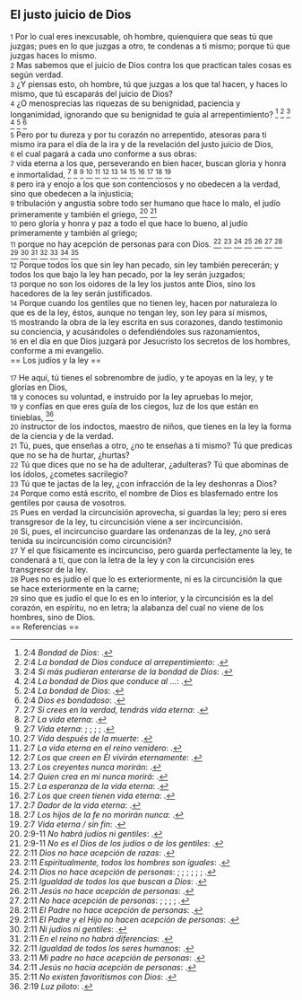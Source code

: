 == El justo juicio de Dios ==

{{anchor|1}} <small>1</small> Por lo cual eres inexcusable, oh hombre, quienquiera que seas tú que juzgas; pues en lo que juzgas a otro, te condenas a ti mismo; porque tú que juzgas haces lo mismo.<br>
{{anchor|2}} <small>2</small> Mas sabemos que el juicio de Dios contra los que practican tales cosas es según verdad.<br>
{{anchor|3}} <small>3</small> ¿Y piensas esto, oh hombre, tú que juzgas a los que tal hacen, y haces lo mismo, que tú escaparás del juicio de Dios?<br>
{{anchor|4}} <small>4</small> ¿O menosprecias las riquezas de su benignidad, paciencia y longanimidad, ignorando que su benignidad te guía al arrepentimiento? <ref>2:4 ''Bondad de Dios'': {{lib|LU|2|6|3}}.</ref> <ref>2:4 ''La bondad de Dios conduce al arrepentimiento'': {{lib|LU|149|6|4}}.</ref> <ref>2:4 ''Si más pudieran enterarse de la bondad de Dios'': {{lib|LU|131|10|4}}.</ref> <ref>2:4 ''La bondad de Dios que conduce al ...'': {{lib|LU|48|6|8}}.</ref> <ref>2:4 ''La bondad de Dios'': {{lib|LU|143|2|7}}.</ref> <ref>2:4 ''Dios es bondadoso'': {{lib|LU|2|5|7}}.</ref><br>
{{anchor|5}} <small>5</small> Pero por tu dureza y por tu corazón no arrepentido, atesoras para ti mismo ira para el día de la ira y de la revelación del justo juicio de Dios,<br>
{{anchor|6}} <small>6</small> el cual pagará a cada uno conforme a sus obras:<br>
{{anchor|7}} <small>7</small> vida eterna a los que, perseverando en bien hacer, buscan gloria y honra e inmortalidad, <ref>2:7 ''Si crees en la verdad, tendrás vida eterna'': {{lib|LU|157|6|10}}.</ref> <ref>2:7 ''La vida eterna'': {{lib|LU|146|3|7}}.</ref> <ref>2:7 ''Vida eterna'': {{lib|LU|101|6|8}}; {{lib|LU|162|2|7}}; {{lib|LU|27|1|5}}; {{lib|LU|2|2|1}}; {{lib|LU|3|0|1}}.</ref> <ref>2:7 ''Vida después de la muerte'': {{lib|LU|121|5|11}}.</ref> <ref>2:7 ''La vida eterna en el reino venidero'': {{lib|LU|181|2|11}}.</ref> <ref>2:7 ''Los que creen en Él vivirán eternamente'': {{lib|LU|190|5|4}}.</ref> <ref>2:7 ''Los creyentes nunca morirán'': {{lib|LU|162|7|5}}.</ref> <ref>2:7 ''Quien crea en mí nunca morirá'': {{lib|LU|168|0|7}}.</ref> <ref>2:7 ''La esperanza de la vida eterna'': {{lib|LU|170|2|2}}.</ref> <ref>2:7 ''Los que creen tienen vida eterna'': {{lib|LU|153|2|11}}.</ref> <ref>2:7 ''Dador de la vida eterna'': {{lib|LU|128|1|10}}.</ref> <ref>2:7 ''Los hijos de la fe no morirán nunca'': {{lib|LU|193|1|2}}.</ref> <ref>2:7 ''Vida eterna / sin fin'': {{lib|LU|170|2|20}}.</ref><br>
{{anchor|8}} <small>8</small> pero ira y enojo a los que son contenciosos y no obedecen a la verdad, sino que obedecen a la injusticia;<br>
{{anchor|9}} <small>9</small> tribulación y angustia sobre todo ser humano que hace lo malo, el judío primeramente y también el griego, <ref>2:9-11 ''No habrá judíos ni gentiles'': {{lib|LU|137|8|11}}.</ref> <ref>2:9-11 ''No es el Dios de los judíos o de los gentiles'': {{lib|LU|140|1|2}}.</ref><br>
{{anchor|10}} <small>10</small> pero gloria y honra y paz a todo el que hace lo bueno, al judío primeramente y también al griego;<br>
{{anchor|11}} <small>11</small> porque no hay acepción de personas para con Dios. <ref>2:11 ''Dios no hace acepción de razas'': {{lib|LU|155|6|2}}.</ref> <ref>2:11 ''Espiritualmente, todos los hombres son iguales'': {{lib|LU|134|4|7}}.</ref> <ref>2:11 ''Dios no hace acepción de personas'': {{lib|LU|112|0|10}}; {{lib|LU|12|7|8}}; {{lib|LU|133|0|3}}; {{lib|LU|175|2|3}}; {{lib|LU|192|2|2}}; {{lib|LU|1|4|6}}; {{lib|LU|40|10|13}}.</ref> <ref>2:11 ''Igualdad de todos los que buscan a Dios'': {{lib|LU|138|4|2}}.</ref> <ref>2:11 ''Jesús no hace acepción de personas'': {{lib|LU|174|2|2}}.</ref> <ref>2:11 ''No hace acepción de personas'': {{lib|LU|117|6|22}}; {{lib|LU|137|8|6}}; {{lib|LU|148|6|2}}; {{lib|LU|2|3|1}}; {{lib|LU|3|1|12}}.</ref> <ref>2:11 ''El Padre no hace acepción de personas'': {{lib|LU|166|4|11}}.</ref> <ref>2:11 ''El Padre y el Hijo no hacen acepción de personas'': {{lib|LU|181|2|14}}.</ref> <ref>2:11 ''Ni judíos ni gentiles'': {{lib|LU|190|4|1}}.</ref> <ref>2:11 ''En el reino no habrá diferencias'': {{lib|LU|190|3|1}}.</ref> <ref>2:11 ''Igualdad de todos los seres humanos'': {{lib|LU|150|1|3}}.</ref> <ref>2:11 ''Mi padre no hace acepción de personas'': {{lib|LU|143|1|5}}.</ref> <ref>2:11 ''Jesús no hacía acepción de personas'': {{lib|LU|139|10|9}}.</ref> <ref>2:11 ''No existen favoritismos con Dios'': {{lib|LU|156|2|4}}.</ref><br>
{{anchor|12}} <small>12</small> Porque todos los que sin ley han pecado, sin ley también perecerán; y todos los que bajo la ley han pecado, por la ley serán juzgados;<br>
{{anchor|13}} <small>13</small> porque no son los oidores de la ley los justos ante Dios, sino los hacedores de la ley serán justificados.<br>
{{anchor|14}} <small>14</small> Porque cuando los gentiles que no tienen ley, hacen por naturaleza lo que es de la ley, éstos, aunque no tengan ley, son ley para sí mismos,<br>
{{anchor|15}} <small>15</small> mostrando la obra de la ley escrita en sus corazones, dando testimonio su conciencia, y acusándoles o defendiéndoles sus razonamientos,<br>
{{anchor|16}} <small>16</small> en el día en que Dios juzgará por Jesucristo los secretos de los hombres, conforme a mi evangelio.<br>
== Los judíos y la ley ==

{{anchor|17}} <small>17</small> He aquí, tú tienes el sobrenombre de judío, y te apoyas en la ley, y te glorías en Dios,<br>
{{anchor|18}} <small>18</small> y conoces su voluntad, e instruido por la ley apruebas lo mejor,<br>
{{anchor|19}} <small>19</small> y confías en que eres guía de los ciegos, luz de los que están en tinieblas, <ref>2:19 ''Luz piloto'': {{lib|LU|107|4|5}}.</ref><br>
{{anchor|20}} <small>20</small> instructor de los indoctos, maestro de niños, que tienes en la ley la forma de la ciencia y de la verdad.<br>
{{anchor|21}} <small>21</small> Tú, pues, que enseñas a otro, ¿no te enseñas a ti mismo? Tú que predicas que no se ha de hurtar, ¿hurtas?<br>
{{anchor|22}} <small>22</small> Tú que dices que no se ha de adulterar, ¿adulteras? Tú que abominas de los ídolos, ¿cometes sacrilegio?<br>
{{anchor|23}} <small>23</small> Tú que te jactas de la ley, ¿con infracción de la ley deshonras a Dios?<br>
{{anchor|24}} <small>24</small> Porque como está escrito, el nombre de Dios es blasfemado entre los gentiles por causa de vosotros.<br>
{{anchor|25}} <small>25</small> Pues en verdad la circuncisión aprovecha, si guardas la ley; pero si eres transgresor de la ley, tu circuncisión viene a ser incircuncisión.<br>
{{anchor|26}} <small>26</small> Si, pues, el incircunciso guardare las ordenanzas de la ley, ¿no será tenida su incircuncisión como circuncisión?<br>
{{anchor|27}} <small>27</small> Y el que físicamente es incircunciso, pero guarda perfectamente la ley, te condenará a ti, que con la letra de la ley y con la circuncisión eres transgresor de la ley.<br>
{{anchor|28}} <small>28</small> Pues no es judío el que lo es exteriormente, ni es la circuncisión la que se hace exteriormente en la carne;<br>
{{anchor|29}} <small>29</small> sino que es judío el que lo es en lo interior, y la circuncisión es la del corazón, en espíritu, no en letra; la alabanza del cual no viene de los hombres, sino de Dios.<br>
== Referencias ==

<references />

